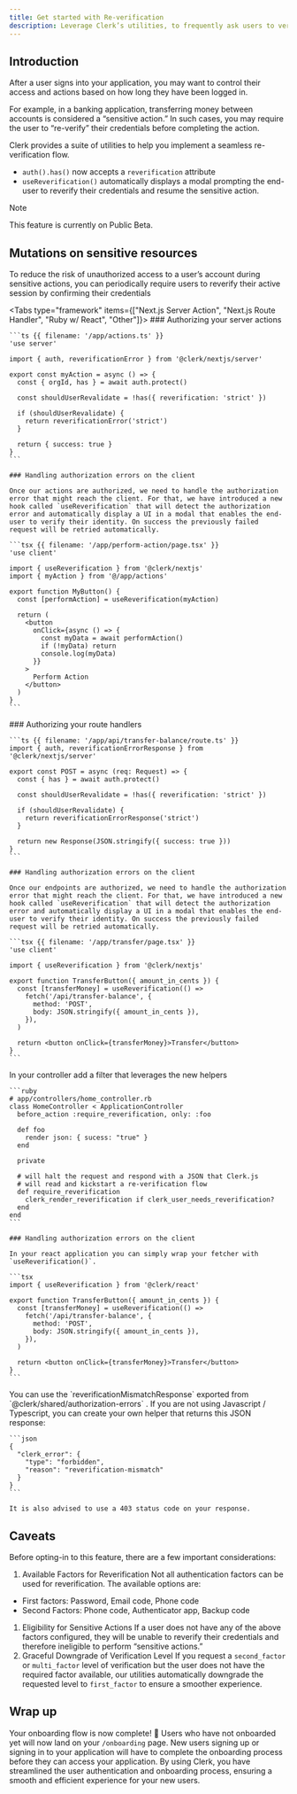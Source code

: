 ```yaml
---
title: Get started with Re-verification
description: Leverage Clerk’s utilities, to frequently ask users to verify their identity before performing sensitive actions.
---
```


## Introduction

After a user signs into your application, you may want to control their access and actions based on how long they have been logged in.

For example, in a banking application, transferring money between accounts is considered a “sensitive action.” In such cases, you may require the user to “re-verify” their credentials before completing the action.

Clerk provides a suite of utilities to help you implement a seamless re-verification flow.

- `auth().has()` now accepts a `reverification` attribute
- `useReverification()` automatically displays a modal prompting the end-user to reverify their credentials and resume the sensitive action.

> [!NOTE]
> This feature is currently on Public Beta.

## Mutations on sensitive resources

To reduce the risk of unauthorized access to a user’s account during sensitive actions, you can periodically require users to reverify their active session by confirming their credentials

<Tabs type="framework" items={["Next.js Server Action", "Next.js Route Handler", "Ruby w/ React", "Other"]}>
  <Tab>
    ### Authorizing your server actions

    ```ts {{ filename: '/app/actions.ts' }}
    'use server'

    import { auth, reverificationError } from '@clerk/nextjs/server'

    export const myAction = async () => {
      const { orgId, has } = await auth.protect()

      const shouldUserRevalidate = !has({ reverification: 'strict' })

      if (shouldUserRevalidate) {
        return reverificationError('strict')
      }

      return { success: true }
    }
    ```

    ### Handling authorization errors on the client

    Once our actions are authorized, we need to handle the authorization error that might reach the client. For that, we have introduced a new hook called `useReverification` that will detect the authorization error and automatically display a UI in a modal that enables the end-user to verify their identity. On success the previously failed request will be retried automatically.

    ```tsx {{ filename: '/app/perform-action/page.tsx' }}
    'use client'

    import { useReverification } from '@clerk/nextjs'
    import { myAction } from '@/app/actions'

    export function MyButton() {
      const [performAction] = useReverification(myAction)

      return (
        <button
          onClick={async () => {
            const myData = await performAction()
            if (!myData) return
            console.log(myData)
          }}
        >
          Perform Action
        </button>
      )
    }
    ```
  </Tab>

  <Tab>
    ### Authorizing your route handlers

    ```ts {{ filename: '/app/api/transfer-balance/route.ts' }}
    import { auth, reverificationErrorResponse } from '@clerk/nextjs/server'

    export const POST = async (req: Request) => {
      const { has } = await auth.protect()

      const shouldUserRevalidate = !has({ reverification: 'strict' })

      if (shouldUserRevalidate) {
        return reverificationErrorResponse('strict')
      }

      return new Response(JSON.stringify({ success: true }))
    }
    ```

    ### Handling authorization errors on the client

    Once our endpoints are authorized, we need to handle the authorization error that might reach the client. For that, we have introduced a new hook called `useReverification` that will detect the authorization error and automatically display a UI in a modal that enables the end-user to verify their identity. On success the previously failed request will be retried automatically.

    ```tsx {{ filename: '/app/transfer/page.tsx' }}
    'use client'

    import { useReverification } from '@clerk/nextjs'

    export function TransferButton({ amount_in_cents }) {
      const [transferMoney] = useReverification(() =>
        fetch('/api/transfer-balance', {
          method: 'POST',
          body: JSON.stringify({ amount_in_cents }),
        }),
      )

      return <button onClick={transferMoney}>Transfer</button>
    }
    ```
  </Tab>

  <Tab>
    In your controller add a filter that leverages the new helpers

    ```ruby
    # app/controllers/home_controller.rb
    class HomeController < ApplicationController
      before_action :require_reverification, only: :foo

      def foo
        render json: { sucess: "true" }
      end

      private
      
      # will halt the request and respond with a JSON that Clerk.js
      # will read and kickstart a re-verification flow 
      def require_reverification
        clerk_render_reverification if clerk_user_needs_reverification?
      end
    end
    ```

    ### Handling authorization errors on the client

    In your react application you can simply wrap your fetcher with `useReverification()`.

    ```tsx
    import { useReverification } from '@clerk/react'

    export function TransferButton({ amount_in_cents }) {
      const [transferMoney] = useReverification(() =>
        fetch('/api/transfer-balance', {
          method: 'POST',
          body: JSON.stringify({ amount_in_cents }),
        }),
      )

      return <button onClick={transferMoney}>Transfer</button>
    }
    ```
  </Tab>

  <Tab>
    You can use the `reverificationMismatchResponse` exported from `@clerk/shared/authorization-errors` . If you are not using Javascript / Typescript, you can create your own helper that returns this JSON response:

    ```json
    {
      "clerk_error": {
        "type": "forbidden",
        "reason": "reverification-mismatch"
      }
    }
    ```

    It is also advised to use a 403 status code on your response.
  </Tab>
</Tabs>

## Caveats

Before opting-in to this feature, there are a few important considerations:

1. Available Factors for Reverification
  Not all authentication factors can be used for reverification. The available options are:

- First factors: Password, Email code, Phone code
- Second Factors: Phone code, Authenticator app, Backup code

1. Eligibility for Sensitive Actions
  If a user does not have any of the above factors configured, they will be unable to reverify their credentials and therefore ineligible to perform “sensitive actions.”
1. Graceful Downgrade of Verification Level
  If you request a `second_factor` or `multi_factor` level of verification but the user does not have the required factor available, our utilities automatically downgrade the requested level to `first_factor` to ensure a smoother experience.

## Wrap up

Your onboarding flow is now complete! 🎉 Users who have not onboarded yet will now land on your `/onboarding` page. New users signing up or signing in to your application will have to complete the onboarding process before they can access your application. By using Clerk, you have streamlined the user authentication and onboarding process, ensuring a smooth and efficient experience for your new users.
